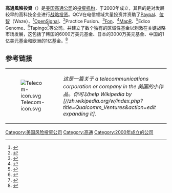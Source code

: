 '''高通風險投資'''（{{lang-en|QCV, Qualcomm Ventures}}）是[[美国|美国]][[高通公司|高通公司]]的[[創投公司|投资机构]]，于2000年成立，其目的是对发展较早的高科技企业进行[[風險投資|战略投资]]。QCV在电信领域大量投资并资助了[[Paypal|Paypal]]、[[位智|位智]]（Waze）、<ref>{{Cite web|url=http://www.globalcorporateventuring.com/article.php/6553/qualcomm-ventures-nets-10x-on-waze|title=Qualcomm Nets 10x on Waze|accessdate=2 July 2014|last1=Lewis|first1=Toby|archive-date=2016-04-06|archive-url=https://web.archive.org/web/20160406162144/http://www.globalcorporateventuring.com/article.php/6553/qualcomm-ventures-nets-10x-on-waze|dead-url=no}}</ref>[[OpenSignal|OpenSignal]]、<ref>{{Cite web|url=http://thenextweb.com/insider/2012/09/18/opensignal-lands-1-3m-qualcomm-others-crowd-sourced-mobile-coverage-maps/|title=OpenSignal lands $1.3m from Qualcomm, others for crowd-sourced mobile coverage maps|accessdate=2 July 2014|archive-date=2016-04-08|archive-url=https://web.archive.org/web/20160408072907/http://thenextweb.com/insider/2012/09/18/opensignal-lands-1-3m-qualcomm-others-crowd-sourced-mobile-coverage-maps/|dead-url=no}}</ref>Practice Fusion、<ref>{{Cite web|url=http://techcrunch.com/2013/12/09/practice-fusion-adds-another-15m-from-qualcomm-to-help-fuel-growth-acquisitions-mobile-push/|title=Practice Fusion Adds Another $15M From Qualcomm To Help Fuel Growth, Acquisitions & Mobile Push|accessdate=2 July 2014|last1=Empson|first1=Rip|archive-date=2016-03-30|archive-url=https://web.archive.org/web/20160330054638/http://techcrunch.com/2013/12/09/practice-fusion-adds-another-15m-from-qualcomm-to-help-fuel-growth-acquisitions-mobile-push/|dead-url=no}}</ref>[[Fon|Fon]]、<ref>{{Cite web|url=http://www.pehub.com/2014/01/fon-closes-14-mln-funding-round-led-by-qualcomm-ventures/|title=Fon closes $14 mln funding round led by Qualcomm Ventures|accessdate=2 July 2014|last1=Witkowsky|first1=Chris|archive-date=2016-04-19|archive-url=https://web.archive.org/web/20160419084036/https://www.pehub.com/2014/01/fon-closes-14-mln-funding-round-led-by-qualcomm-ventures/|dead-url=no}}</ref>[[MapR|MapR]]、<ref>{{Cite web|url=http://www.sdbj.com/news/2014/jun/30/qualcomm-joins-mapr-technologies-backers/|title=Qualcomm Joins MapR Technologies’ Backers|accessdate=2 July 2014|last1=Graves|first1=Brad|archive-date=2016-04-07|archive-url=https://web.archive.org/web/20160407142923/http://www.sdbj.com/news/2014/jun/30/qualcomm-joins-mapr-technologies-backers/|dead-url=no}}</ref>Edico Genome、<ref>{{Cite news|url=http://www.genengnews.com/gen-news-highlights/edico-processor-s-clinical-potential-draws-greg-lucier-among-investors/81250114/|title=Edico Genome Draws Greg Lucier among Investors|date=July 17, 2014|work=Genetic Engineering & Biotechnology News|accessdate=6 August 2014|last1=Philippidis|first1=Alex|archive-date=2016-04-10|archive-url=https://web.archive.org/web/20160410133738/http://www.genengnews.com/gen-news-highlights/edico-processor-s-clinical-potential-draws-greg-lucier-among-investors/81250114/|dead-url=no}}</ref>Tapingo<ref>{{Cite web|url=https://qualcommventures.com/investment/tapingo/ |title=Tapingo |publisher=Qualcomm Ventures |deadurl=yes |archiveurl=https://web.archive.org/web/20150919060639/https://qualcommventures.com/investment/tapingo/ |archivedate=2015-09-19 }}</ref>等公司。并建立了数个独有的区域性基金以刺激在关键战略市场发展，这包括了韩国的6000万美元基金、日本的3000万美元基金、中国的1亿美元基金和欧洲的1亿基金。<ref>{{Cite web |url=https://www.crunchbase.com/organization/qualcomm-ventures#/entity |title=存档副本 |accessdate=2016-03-26 |archive-date=2016-05-08 |archive-url=https://web.archive.org/web/20160508025907/https://www.crunchbase.com/organization/qualcomm-ventures#/entity |dead-url=no }}</ref>

== 参考链接 ==
{{Reflist}}

{| class="metadata plainlinks stub" style="background:transparent"
| id="83" |[[File:Telecom-icon.svg|alt=Stub icon]]
| id="86" |''这是一篇关于 a telecommunications corporation or company in the 美国的小作品。你可以help Wikipedia by [//zh.wikipedia.org/w/index.php?title=Qualcomm_Ventures&action=edit expanding it].''<div class="plainlinks hlist navbar mini" id="91" style="position: absolute; right: 15px; display: none;">
* <abbr title="View this template">v</abbr>
* <abbr title="Discuss this template">t</abbr>
* [//en.wikipedia.org/w/index.php?title=Template:US-telecom-company-stub&action=edit <abbr title="Edit this template">e</abbr>]
</div>
|}

[[Category:美国风险投资公司|Category:美国风险投资公司]]
[[Category:高通|Category:高通]]
[[Category:2000年成立的公司|Category:2000年成立的公司]]